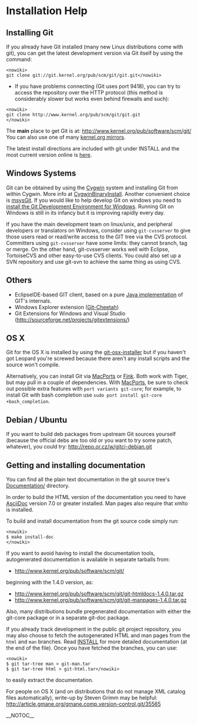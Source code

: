 = Installation Help =
== Installing Git ==
If you already have Git installed (many new Linux distributions come with git), you can get the latest development version via Git itself by using the command:

<pre><nowiki>
git clone git://git.kernel.org/pub/scm/git/git.git</nowiki></pre>
* If you have problems connecting (Git uses port 9418), you can try to access the repository over the HTTP protocol (this method is considerably slower but works even behind firewalls and such):
<pre><nowiki>
git clone http://www.kernel.org/pub/scm/git/git.git
</nowiki></pre>
The <b>main</b> place to get Git is at: http://www.kernel.org/pub/software/scm/git/ You can also use one of many [[http://www.kernel.org/mirrors/|kernel.org mirrors]].

The latest install directions are included with git under INSTALL and the most current version online is [[http://git.kernel.org/?p=git/git.git;a=blob_plain;f=INSTALL;hb=master|here]].

== Windows Systems ==
Git can be obtained by using the [[http://www.cygwin.com/|Cygwin]] system and installing Git from within Cygwin. More info at [[CygwinBinaryInstall]]. Another convenient choice is [[http://code.google.com/p/msysgit/|msysGit]]. If you would like to help develop Git on windows you need to [[http://code.google.com/p/msysgit/|install the Git Development Environment for Windows]]. Running Git on Windows is still in its infancy but it is improving rapidly every day.

If you have the main development team on linux/unix, and peripheral developers or translators on Windows, consider using <code><nowiki>git-cvsserver</nowiki></code> to give those users read or read/write access to the GIT tree via the CVS protocol. Committers using <code><nowiki>git-cvsserver</nowiki></code> have some limits: they cannot branch, tag or merge. On the other hand, git-cvsserver works well with Eclipse, TortoiseCVS and other easy-to-use CVS clients. You could also set up a SVN repository and use git-svn to achieve the same thing as using CVS.

== Others ==
* EclipseIDE-based GIT client, based on a pure [[http://repo.or.cz/w/egit.git|Java implementation]] of GIT's internals.
* Windows Explorer extension ([[http://code.google.com/p/msysgit/wiki/GitCheetah|Git-Cheetah]])
* Git Extensions for Windows and Visual Studio ([[http://sourceforge.net/projects/gitextensions/]])
== OS X ==
Git for the OS X is installed by using the [[http://code.google.com/p/git-osx-installer/downloads/list|git-osx-installer]] but if you haven't got Leopard you're screwed because there aren't any install scripts and the source won't compile.

Alternatively, you can install Git via [[http://www.macports.org/|MacPorts]] or [[http://www.finkproject.org/|Fink]]. Both work with Tiger, but may pull in a couple of dependencies. With [[MacPorts]], be sure to check out possible extra features with <code><nowiki>port variants git-core</nowiki></code>; for example, to install Git with bash completion use <code><nowiki>sudo port install git-core +bash_completion</nowiki></code>.

== Debian / Ubuntu ==
If you want to build deb packages from upstream Git sources yourself (because the official debs are too old or you want to try some patch, whatever), you could try: [[http://repo.or.cz/w/gitcj-debian.git]]

== Getting and installing documentation ==
You can find all the plain text documentation in the git source tree's [[http://www.kernel.org/git/?p=git/git.git;a=tree;f=Documentation|Documentation/]] directory.

In order to build the HTML version of the documentation you need to have [[AsciiDoc]] version 7.0 or greater installed. Man pages also require that xmlto is installed.

To build and install documentation from the git source code simply run:

<pre><nowiki>
$ make install-doc
</nowiki></pre>
If you want to avoid having to install the documentation tools, autogenerated documentation is available in separate tarballs from:

* http://www.kernel.org/pub/software/scm/git/
beginning with the 1.4.0 version, as:

* http://www.kernel.org/pub/software/scm/git/git-htmldocs-1.4.0.tar.gz
* http://www.kernel.org/pub/software/scm/git/git-manpages-1.4.0.tar.gz
Also, many distributions bundle pregenerated documentation with either the git-core package or in a separate git-doc package.

If you already track development in the public git project repository, you may also choose to fetch the autogenerated HTML and man pages from the <code><nowiki>html</nowiki></code> and <code><nowiki>man</nowiki></code> branches. Read [[http://www.kernel.org/git/?p=git/git.git;a=blob;hb=HEAD;f=INSTALL|INSTALL]] for more detailed documentation (at the end of the file). Once you have fetched the branches, you can use:

<pre><nowiki>
$ git tar-tree man > git-man.tar
$ git tar-tree html > git-html.tar</nowiki></pre>
to easily extract the documentation.

For people on OS X (and on distributions that do not manage XML catalog files automatically), write-up by Steven Grimm may be helpful: http://article.gmane.org/gmane.comp.version-control.git/35565

__NOTOC__
